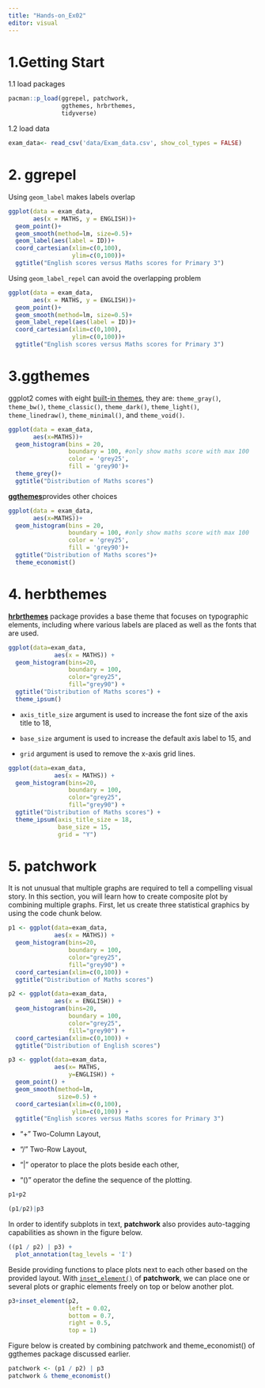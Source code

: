 ```yaml
---
title: "Hands-on_Ex02"
editor: visual
---
```


# 1.Getting Start

1.1 load packages

```r
pacman::p_load(ggrepel, patchwork, 
               ggthemes, hrbrthemes,
               tidyverse)
```

1.2 load data

```r
exam_data<- read_csv('data/Exam_data.csv', show_col_types = FALSE)
```

# 2. ggrepel

Using `geom_label` makes labels overlap

```r
ggplot(data = exam_data,
       aes(x = MATHS, y = ENGLISH))+
  geom_point()+
  geom_smooth(method=lm, size=0.5)+
  geom_label(aes(label = ID))+
  coord_cartesian(xlim=c(0,100),
                  ylim=c(0,100))+
  ggtitle("English scores versus Maths scores for Primary 3")
```

Using `geom_label_repel` can avoid the overlapping problem

```r
ggplot(data = exam_data,
       aes(x = MATHS, y = ENGLISH))+
  geom_point()+
  geom_smooth(method=lm, size=0.5)+
  geom_label_repel(aes(label = ID))+
  coord_cartesian(xlim=c(0,100),
                  ylim=c(0,100))+
  ggtitle("English scores versus Maths scores for Primary 3")
```

# 3.ggthemes

ggplot2 comes with eight [built-in themes](https://ggplot2.tidyverse.org/reference/ggtheme.html), they are: `theme_gray()`, `theme_bw()`, `theme_classic()`, `theme_dark()`, `theme_light()`, `theme_linedraw()`, `theme_minimal()`, and `theme_void()`.

```r
ggplot(data = exam_data,
       aes(x=MATHS))+
  geom_histogram(bins = 20,
                 boundary = 100, #only show maths score with max 100
                 color = 'grey25',
                 fill = 'grey90')+
  theme_grey()+
  ggtitle("Distribution of Maths scores") 
```

[**ggthemes**](https://cran.r-project.org/web/packages/ggthemes/)provides other choices

```r
ggplot(data = exam_data,
       aes(x=MATHS))+
  geom_histogram(bins = 20,
                 boundary = 100, #only show maths score with max 100
                 color = 'grey25',
                 fill = 'grey90')+
  ggtitle("Distribution of Maths scores")+
  theme_economist()
```

# 4. herbthemes

[**hrbrthemes**](https://cinc.rud.is/web/packages/hrbrthemes/) package provides a base theme that focuses on typographic elements, including where various labels are placed as well as the fonts that are used.

```r
ggplot(data=exam_data, 
             aes(x = MATHS)) +
  geom_histogram(bins=20, 
                 boundary = 100,
                 color="grey25", 
                 fill="grey90") +
  ggtitle("Distribution of Maths scores") +
  theme_ipsum()
```

-   `axis_title_size` argument is used to increase the font size of the axis title to 18,

-   `base_size` argument is used to increase the default axis label to 15, and

-   `grid` argument is used to remove the x-axis grid lines.

```r
ggplot(data=exam_data, 
             aes(x = MATHS)) +
  geom_histogram(bins=20, 
                 boundary = 100,
                 color="grey25", 
                 fill="grey90") +
  ggtitle("Distribution of Maths scores") +
  theme_ipsum(axis_title_size = 18,
              base_size = 15,
              grid = "Y")
```

# 5. patchwork

It is not unusual that multiple graphs are required to tell a compelling visual story. In this section, you will learn how to create composite plot by combining multiple graphs. First, let us create three statistical graphics by using the code chunk below.

```r
p1 <- ggplot(data=exam_data, 
             aes(x = MATHS)) +
  geom_histogram(bins=20, 
                 boundary = 100,
                 color="grey25", 
                 fill="grey90") + 
  coord_cartesian(xlim=c(0,100)) +
  ggtitle("Distribution of Maths scores")
```

```r
p2 <- ggplot(data=exam_data, 
             aes(x = ENGLISH)) +
  geom_histogram(bins=20, 
                 boundary = 100,
                 color="grey25", 
                 fill="grey90") +
  coord_cartesian(xlim=c(0,100)) +
  ggtitle("Distribution of English scores")
```

```r
p3 <- ggplot(data=exam_data, 
             aes(x= MATHS, 
                 y=ENGLISH)) +
  geom_point() +
  geom_smooth(method=lm, 
              size=0.5) +  
  coord_cartesian(xlim=c(0,100),
                  ylim=c(0,100)) +
  ggtitle("English scores versus Maths scores for Primary 3")
```

-   "+" Two-Column Layout,

-   "/" Two-Row Layout,

-   "\|" operator to place the plots beside each other,

-   "()" operator the define the sequence of the plotting.

```r
p1+p2
```

```r
(p1/p2)|p3
```

In order to identify subplots in text, **patchwork** also provides auto-tagging capabilities as shown in the figure below.

```r
((p1 / p2) | p3) + 
  plot_annotation(tag_levels = 'I')
```

Beside providing functions to place plots next to each other based on the provided layout. With [`inset_element()`](https://patchwork.data-imaginist.com/reference/inset_element.html) of **patchwork**, we can place one or several plots or graphic elements freely on top or below another plot.

```r
p3+inset_element(p2,
                 left = 0.02, 
                 bottom = 0.7, 
                 right = 0.5, 
                 top = 1)
```

Figure below is created by combining patchwork and theme_economist() of ggthemes package discussed earlier.

```r
patchwork <- (p1 / p2) | p3
patchwork & theme_economist()
```
